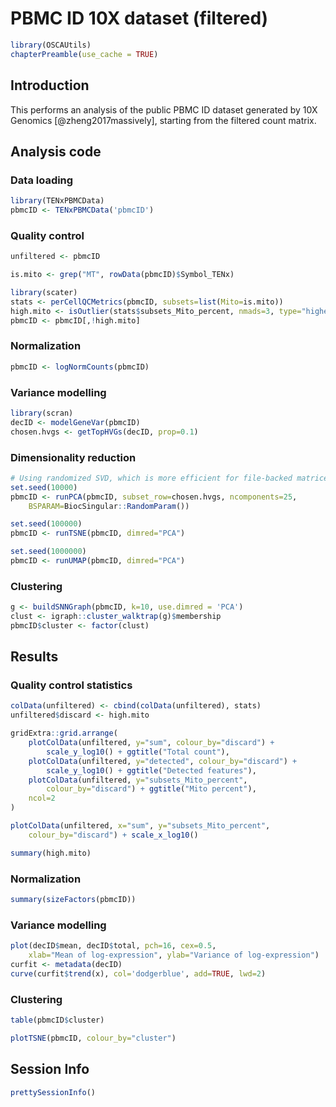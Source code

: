 # PBMC ID 10X dataset (filtered)

```r
library(OSCAUtils)
chapterPreamble(use_cache = TRUE)
```

## Introduction

This performs an analysis of the public PBMC ID dataset generated by 10X Genomics [@zheng2017massively],
starting from the filtered count matrix.

## Analysis code

### Data loading

```r
library(TENxPBMCData)
pbmcID <- TENxPBMCData('pbmcID')
```

### Quality control

```r
unfiltered <- pbmcID
```

```r
is.mito <- grep("MT", rowData(pbmcID)$Symbol_TENx)

library(scater)
stats <- perCellQCMetrics(pbmcID, subsets=list(Mito=is.mito))
high.mito <- isOutlier(stats$subsets_Mito_percent, nmads=3, type="higher")
pbmcID <- pbmcID[,!high.mito]
```

### Normalization

```r
pbmcID <- logNormCounts(pbmcID)
```

### Variance modelling

```r
library(scran)
decID <- modelGeneVar(pbmcID)
chosen.hvgs <- getTopHVGs(decID, prop=0.1)
```

### Dimensionality reduction

```r
# Using randomized SVD, which is more efficient for file-backed matrices.
set.seed(10000)
pbmcID <- runPCA(pbmcID, subset_row=chosen.hvgs, ncomponents=25,
    BSPARAM=BiocSingular::RandomParam())

set.seed(100000)
pbmcID <- runTSNE(pbmcID, dimred="PCA")

set.seed(1000000)
pbmcID <- runUMAP(pbmcID, dimred="PCA")
```

### Clustering

```r
g <- buildSNNGraph(pbmcID, k=10, use.dimred = 'PCA')
clust <- igraph::cluster_walktrap(g)$membership
pbmcID$cluster <- factor(clust)
```

## Results

### Quality control statistics

```r
colData(unfiltered) <- cbind(colData(unfiltered), stats)
unfiltered$discard <- high.mito

gridExtra::grid.arrange(
    plotColData(unfiltered, y="sum", colour_by="discard") +
        scale_y_log10() + ggtitle("Total count"),
    plotColData(unfiltered, y="detected", colour_by="discard") +
        scale_y_log10() + ggtitle("Detected features"),
    plotColData(unfiltered, y="subsets_Mito_percent",
        colour_by="discard") + ggtitle("Mito percent"),
    ncol=2
)
```

```r
plotColData(unfiltered, x="sum", y="subsets_Mito_percent",
    colour_by="discard") + scale_x_log10()
```

```r
summary(high.mito)
```

### Normalization

```r
summary(sizeFactors(pbmcID))
```

### Variance modelling

```r
plot(decID$mean, decID$total, pch=16, cex=0.5,
    xlab="Mean of log-expression", ylab="Variance of log-expression")
curfit <- metadata(decID)
curve(curfit$trend(x), col='dodgerblue', add=TRUE, lwd=2)
```

### Clustering

```r
table(pbmcID$cluster)
```

```r
plotTSNE(pbmcID, colour_by="cluster")
```


## Session Info {-}

```r
prettySessionInfo()
```
